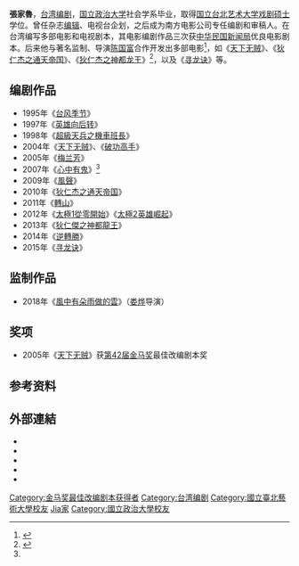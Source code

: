 {{藝人
|姓名 = 張家魯
|類型 = 編劇
|圖片 =<!--建議使用自由版權圖像-->
|圖片尺寸 =
|圖片簡介 =
|本名 =
|外文名 =
|外文 = 
|羅馬拼音 = Chang Chia-Lu
|英文名 =
|暱稱 =
|其他藝名 =
|國籍 = {{ROC}}
|民族 =
|籍貫 =
|出生日期 = {{birth year and age|1970}}
|出生地點 = {{TWN}}
|逝世日期 =
|逝世地點 =
|職業 = 編劇
|語言 =
|教育程度 = [[國立政治大學|國立政治大學]]社會學系<br>[[國立臺北藝術大學|國立臺北藝術大學]]戲劇碩士
|宗教信仰 =
|配偶 = 已婚
|兒女 =
|父母 =
|音樂類型 =
|演奏樂器 =
|出道地點 =
|出道作 =
|出道日期 =
|代表作 =
|活躍年代 =
|唱片公司 =
|經紀公司 =
|網站 =
|相關團體 =
|獎項 = 2005年《[[天下无贼|天下无贼]]》获[[第42届金马奖|第42届金马奖]]最佳改编剧本奖
|IMDb = 2310115
|現任成員 =
|過往成員 =
|音樂專輯 =
|電影 =
|主持節目 =
|電視劇 =
|廣播劇 =
|舞台劇 =
|書籍 =
}}
'''張家魯'''{{BD|1970年||catIdx=Zhang張}}，[[台湾|台湾]][[编剧|编剧]]，[[国立政治大学|国立政治大学]]社会学系毕业，取得[[国立台北艺术大学|国立台北艺术大学]][[戏剧|戏剧]][[硕士|硕士]]学位。曾任杂志[[编辑|编辑]]、电视台企划，之后成为南方电影公司专任编剧和审稿人。在台湾编写多部电影和电视剧本，其电影编剧作品三次获[[中华民国新闻局|中华民国新闻局]]优良电影剧本。后来他与著名监制、导演[[陈国富|陈国富]]合作开发出多部电影<ref name="编剧">{{cite web |url=http://ent.sina.com.cn/m/2007-01-10/16151404840.html |language= |title=资料：电影《心中有鬼》幕后班底-编剧张家鲁 |publisher=新浪娱乐 |date=2007年1月10日 |accessdate= |archive-date=2019-06-12 |archive-url=https://web.archive.org/web/20190612062117/http://ent.sina.com.cn/m/2007-01-10/16151404840.html }}</ref>，如《[[天下无贼|天下无贼]]》、《[[狄仁杰之通天帝国|狄仁杰之通天帝国]]》、《[[狄仁杰之神都龙王|狄仁杰之神都龙王]]》<ref>{{cite web |url=http://entertainment.dbw.cn/system/2013/09/16/055071655.shtml |language= |title=《狄仁杰》点映 王中磊：赵又廷林更新耳鬓厮磨 |publisher=东北网 |date=2013-09-16 |accessdate= |archive-url=https://web.archive.org/web/20130922115948/http://entertainment.dbw.cn/system/2013/09/16/055071655.shtml |archive-date=2013-09-22 |dead-url=yes }}</ref>，以及《[[寻龙诀|寻龙诀]]》等。

== 编剧作品 ==
*1995年《[[台风季节|台风季节]]》
*1997年《[[英雄向后转|英雄向后转]]》
*1998年《[[超級天兵之機車班長|超級天兵之機車班長]]》
*2004年《[[天下无贼|天下无贼]]》、《[[破功高手|破功高手]]》
*2005年《[[梅兰芳_(电影)|梅兰芳]]》
*2007年《[[心中有鬼|心中有鬼]]》<ref name="编剧"/>
*2009年《[[風聲|風聲]]》
*2010年《[[狄仁杰之通天帝国|狄仁杰之通天帝国]]》
*2011年《[[轉山|轉山]]》
*2012年《[[太極1從零開始|太極1從零開始]]》《[[太極2英雄崛起|太極2英雄崛起]]》
*2013年《[[狄仁傑之神都龍王|狄仁傑之神都龍王]]》
*2014年《[[逆轉勝|逆轉勝]]》
*2015年《[[寻龙诀|寻龙诀]]》

== 监制作品 ==
*2018年《[[風中有朵雨做的雲|風中有朵雨做的雲]]》（[[娄烨|娄烨]]导演）

== 奖项 ==
*2005年《[[天下无贼|天下无贼]]》获[[第42届金马奖|第42届金马奖]]最佳改编剧本奖

== 参考资料 ==
{{reflist}}

==外部連結==
* {{imdb name|2310115}}{{en}}
* {{Amg name|686069}}
* {{hkmdb name|31462}}
* {{douban people}}
* {{Mtime people|1249211}}

{{金馬獎最佳改編劇本|第42屆}}
{{DEFAULTSORT:Zhang}}

[[Category:金马奖最佳改编剧本获得者|Category:金马奖最佳改编剧本获得者]]
[[Category:台湾编剧|Category:台湾编剧]]
[[Category:國立臺北藝術大學校友|Category:國立臺北藝術大學校友]]
[[Category:张姓|Jia家]]
[[Category:國立政治大學校友|Category:國立政治大學校友]]